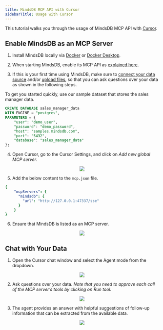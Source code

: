 ```yaml
---
title: MindsDB MCP API with Cursor
sidebarTitle: Usage with Cursor
---
```


This tutorial walks you through the usage of MindsDB MCP API with [Cursor](https://www.cursor.com/).

## Enable MindsDB as an MCP Server

1. Install MindsDB locally via [Docker](https://docs.mindsdb.com/setup/self-hosted/docker) or [Docker Desktop](https://docs.mindsdb.com/setup/self-hosted/docker-desktop).

2. When starting MindsDB, enable its MCP API as [explained here](/mcp/overview#getting-started).

3. If this is your first time using MindsDB, make sure to [connect your data source](/mindsdb_sql/sql/create/database) and/or [upload files](/mindsdb_sql/sql/create/file), so that you can ask questions over your data as shown in the following steps.

<Tip>
To get you started quickly, use our sample dataset that stores the sales manager data.

```sql
CREATE DATABASE sales_manager_data
WITH ENGINE = "postgres",
PARAMETERS = {
    "user": "demo_user",
    "password": "demo_password",
    "host": "samples.mindsdb.com",
    "port": "5432",
    "database": "sales_manager_data"
};
```
</Tip>

4. Open Cursor, go to the Cursor Settings, and click on *Add new global MCP server*.

<p align="center">
  <img src="/assets/mcp_cursor_settings.png" />
</p>

5. Add the below content to the `mcp.json` file.

```yml
{
    "mcpServers": {
      "mindsdb": {
        "url": "http://127.0.0.1:47337/sse"
      }
    }
}
```

6. Ensure that MindsDB is listed as an MCP server.

<p align="center">
  <img src="/assets/mcp_cursor_mcp_server.png" />
</p>

## Chat with Your Data

1. Open the Cursor chat window and select the Agent mode from the dropdown.

<p align="center">
  <img src="/assets/mcp_cursor_chat_mode.png" />
</p>

2. Ask questions over your data. *Note that you need to approve each call of the MCP server’s tools by clicking on Run tool.*

<p align="center">
  <img src="/assets/mcp_cursor_chat_tool.png" />
</p>

3. The agent provides an answer with helpful suggestions of follow-up information that can be extracted from the available data.

<p align="center">
  <img src="/assets/mcp_cursor_chat.png" />
</p>
